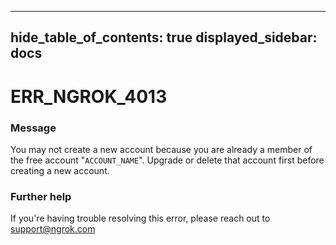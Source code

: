 

---
hide_table_of_contents: true
displayed_sidebar: docs
---


# ERR_NGROK_4013

### Message
You may not create a new account because you are already a member of the free account "`ACCOUNT_NAME`". Upgrade or delete that account first before creating a new account.

<ErrorDetails />



### Further help
If you're having trouble resolving this error, please reach out to [support@ngrok.com](mailto:support@ngrok.com?subject=Help%20with%20ERR_NGROK_4013)

